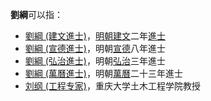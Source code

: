 '''劉綱'''可以指：
* [[劉綱_(建文進士)|劉綱 (建文進士)]]，[[明朝|明朝]][[建文|建文]]二年[[進士|進士]]
* [[劉綱_(宣德進士)|劉綱 (宣德進士)]]，明朝[[宣德|宣德]]八年進士
* [[劉綱_(弘治進士)|劉綱 (弘治進士)]]，明朝[[弘治|弘治]]三年進士
* [[劉綱_(萬曆進士)|劉綱 (萬曆進士)]]，明朝[[萬曆|萬曆]]二十三年進士
* [[刘纲_(工程专家)|刘纲 (工程专家)]]，重庆大学土木工程学院教授

{{disambig|gang|Cat=二字刘姓人名消歧义}}